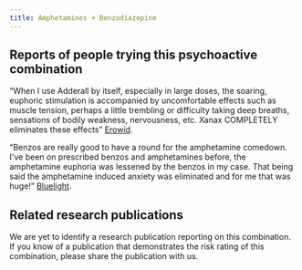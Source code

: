 ---
title: Amphetamines + Benzodiazepine
---
## Reports of people trying this psychoactive combination

“When I use Adderall by itself, especially in large doses, the soaring, euphoric stimulation is accompanied by uncomfortable effects such as muscle tension, perhaps a little trembling or difficulty taking deep breaths, sensations of bodily weakness, nervousness, etc. Xanax COMPLETELY eliminates these effects” [Erowid](https://erowid.org/experiences/exp.php?ID=18396).

“Benzos are really good to have a round for the amphetamine comedown. I've been on prescribed benzos and amphetamines before, the amphetamine euphoria was lessened by the benzos in my case. That being said the amphetamine induced anxiety was eliminated and for me that was huge!” [Bluelight](https://bluelight.org/xf/threads/mixing-benzos-with-amphetamines.756711/).

## Related research publications

We are yet to identify a research publication reporting on this combination. If you know of a publication that demonstrates the risk rating of this combination, please share the publication with us.
